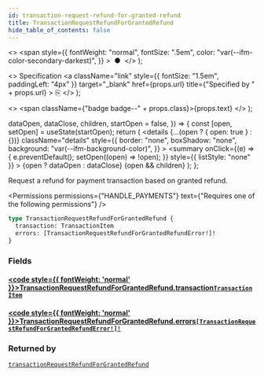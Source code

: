 ```yaml
---
id: transaction-request-refund-for-granted-refund
title: TransactionRequestRefundForGrantedRefund
hide_table_of_contents: false
---
```


  <>
    <span
      style={{
        fontWeight: "normal",
        fontSize: ".5em",
        color: "var(--ifm-color-secondary-darkest)",
      }}
    >
      &nbsp;●&nbsp;
    </span>
  </>
);

  <>
    Specification
    <a
      className="link"
      style={{ fontSize: "1.5em", paddingLeft: "4px" }}
      target="\_blank"
      href={props.url}
      title={"Specified by " + props.url}
    >
      ⎘
    </a>
  </>
);

  <>
    <span className={"badge badge--" + props.class}>{props.text}</span>
  </>
);


  dataOpen,
  dataClose,
  children,
  startOpen = false,
}) => {
  const [open, setOpen] = useState(startOpen);
  return (
    <details
      {...(open ? { open: true } : {})}
      className="details"
      style={{
        border: "none",
        boxShadow: "none",
        background: "var(--ifm-background-color)",
      }}
    >
      <summary
        onClick={(e) => {
          e.preventDefault();
          setOpen((open) => !open);
        }}
        style={{ listStyle: "none" }}
      >
        {open ? dataOpen : dataClose}
      </summary>
      {open && children}
    </details>
  );
};

Request a refund for payment transaction based on granted refund.

<Badge text="Added in Saleor 3.15" class="secondary margin-bottom--sm" />

<FeaturePreview />

<Permissions
  permissions={"HANDLE_PAYMENTS"}
  text={"Requires one of the following permissions"}
/>

```graphql
type TransactionRequestRefundForGrantedRefund {
  transaction: TransactionItem
  errors: [TransactionRequestRefundForGrantedRefundError!]!
}
```

### Fields

#### [<code style={{ fontWeight: 'normal' }}>TransactionRequestRefundForGrantedRefund.<b>transaction</b></code>](#)<Bullet />[`TransactionItem`](../../../api-reference/payments/objects/transaction-item) <Badge class="secondary" text="object"/>

>

#### [<code style={{ fontWeight: 'normal' }}>TransactionRequestRefundForGrantedRefund.<b>errors</b></code>](#)<Bullet />[`[TransactionRequestRefundForGrantedRefundError!]!`](../../../api-reference/payments/objects/transaction-request-refund-for-granted-refund-error) <Badge class="secondary" text="non-null"/> <Badge class="secondary" text="object"/>

>

### Returned by

[`transactionRequestRefundForGrantedRefund`](../../../api-reference/payments/mutations/transaction-request-refund-for-granted-refund) <Badge class="secondary" text="mutation"/>


